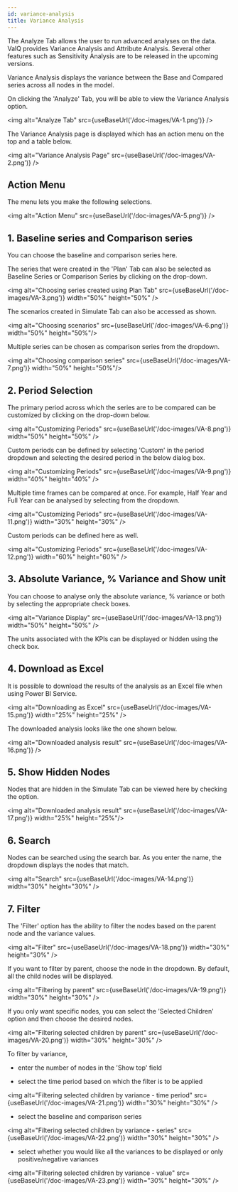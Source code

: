 ```yaml
---
id: variance-analysis
title: Variance Analysis
---
```


The Analyze Tab allows the user to run advanced analyses on the data.
ValQ provides Variance Analysis and Attribute Analysis. Several other features
such as Sensitivity Analysis are to be released in the upcoming versions.

Variance Analysis displays the variance between the Base and Compared
series across all nodes in the model.

On clicking the 'Analyze' Tab, you will be able to view the Variance
Analysis option.

<img alt="Analyze Tab" src={useBaseUrl('/doc-images/VA-1.png')} />

The Variance Analysis page is displayed which has an action menu on the top and a table below.

<img alt="Variance Analysis Page" src={useBaseUrl('/doc-images/VA-2.png')} />

## Action Menu

The menu lets you make the following selections.

<img alt="Action Menu" src={useBaseUrl('/doc-images/VA-5.png')} />

## 1. Baseline series and Comparison series

You can choose the baseline and comparison series here. 

The series that were created in the 'Plan' Tab can also be selected as
Baseline Series or Comparison Series by clicking on the drop-down.

<img alt="Choosing series created using Plan Tab" src={useBaseUrl('/doc-images/VA-3.png')} width="50%" height="50%"  />

The scenarios created in Simulate Tab can also be accessed as shown.

<img alt="Choosing scenarios" src={useBaseUrl('/doc-images/VA-6.png')} width="50%" height="50%"/>

Multiple series can be chosen as comparison series from the dropdown.

<img alt="Choosing comparison series" src={useBaseUrl('/doc-images/VA-7.png')} width="50%" height="50%"/>

## 2. Period Selection

The primary period across which the series are to be compared can be
customized by clicking on the drop-down below.

<img alt="Customizing Periods" src={useBaseUrl('/doc-images/VA-8.png')} width="50%" height="50%" />

Custom periods can be defined by selecting 'Custom' in the period dropdown and selecting the desired period in the below dialog box.

<img alt="Customizing Periods" src={useBaseUrl('/doc-images/VA-9.png')} width="40%" height="40%" />

Multiple time frames can be compared at once. For example, Half Year and Full Year can be analysed by selecting from the dropdown. 

<img alt="Customizing Periods" src={useBaseUrl('/doc-images/VA-11.png')} width="30%" height="30%" />

Custom periods can be defined here as well. 

<img alt="Customizing Periods" src={useBaseUrl('/doc-images/VA-12.png')} width="60%" height="60%" />

## 3. Absolute Variance, % Variance and Show unit

You can choose to analyse only the absolute variance, % variance or both by selecting the appropriate check boxes.

<img alt="Variance Display" src={useBaseUrl('/doc-images/VA-13.png')} width="50%" height="50%" />

The units associated with the KPIs can be displayed or hidden using the check box.

## 4. Download as Excel

It is possible to download the results of the analysis as an Excel file
when using Power BI Service.

<img alt="Downloading as Excel" src={useBaseUrl('/doc-images/VA-15.png')} width="25%" height="25%" />

The downloaded analysis looks like the one shown below.

<img alt="Downloaded analysis result" src={useBaseUrl('/doc-images/VA-16.png')} />

## 5. Show Hidden Nodes

Nodes that are hidden in the Simulate Tab can be viewed here by checking the option.

<img alt="Downloaded analysis result" src={useBaseUrl('/doc-images/VA-17.png')} width="25%" height="25%"/>

## 6. Search

Nodes can be searched using the search bar. As you enter the name, the dropdown displays the nodes that match.

<img alt="Search" src={useBaseUrl('/doc-images/VA-14.png')} width="30%" height="30%" />

## 7. Filter

The 'Filter' option has the ability to filter the nodes based on the parent node and the 
variance values. 

<img alt="Filter" src={useBaseUrl('/doc-images/VA-18.png')} width="30%" height="30%" />

If you want to filter by parent, choose the node in the dropdown. By default, all the child nodes will be displayed.

<img alt="Filtering by parent" src={useBaseUrl('/doc-images/VA-19.png')} width="30%" height="30%" />

If you only want specific nodes, you can select the 'Selected Children' option and then choose the desired nodes.

<img alt="Filtering selected children by parent" src={useBaseUrl('/doc-images/VA-20.png')} width="30%" height="30%" />

To filter by variance, 

- enter the number of nodes in the 'Show top' field 

- select the time period based on which the filter is to be applied

<img alt="Filtering selected children by variance - time period" src={useBaseUrl('/doc-images/VA-21.png')} width="30%" height="30%" />

- select the baseline and comparison series 

<img alt="Filtering selected children by variance - series" src={useBaseUrl('/doc-images/VA-22.png')} width="30%" height="30%" />

- select whether you would like all the variances to be displayed or only positive/negative variances

<img alt="Filtering selected children by variance - value" src={useBaseUrl('/doc-images/VA-23.png')} width="30%" height="30%" />